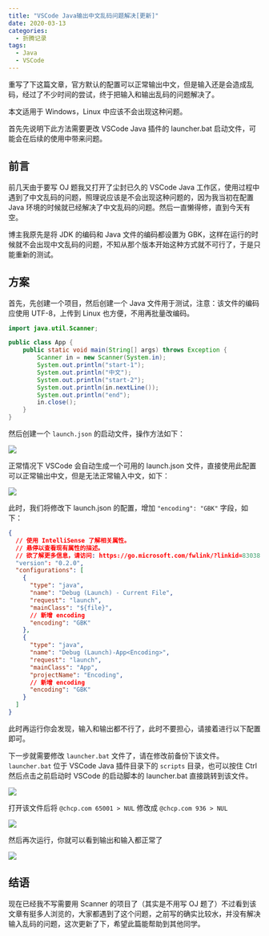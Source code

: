 ```yaml
---
title: "VSCode Java输出中文乱码问题解决[更新]"
date: 2020-03-13
categories:
  - 折腾记录
tags:
  - Java
  - VSCode
---
```


重写了下这篇文章，官方默认的配置可以正常输出中文，但是输入还是会造成乱码，经过了不少时间的尝试，终于把输入和输出乱码的问题解决了。

本文适用于 Windows，Linux 中应该不会出现这种问题。

首先先说明下此方法需要更改 VSCode Java 插件的 launcher.bat 启动文件，可能会在后续的使用中带来问题。

## 前言

前几天由于要写 OJ 题我又打开了尘封已久的 VSCode Java 工作区，使用过程中遇到了中文乱码的问题，照理说应该是不会出现这种问题的，因为我当初在配置 Java 环境的时候就已经解决了中文乱码的问题。然后一直懒得修，直到今天有空。

博主我原先是将 JDK 的编码和 Java 文件的编码都设置为 GBK，这样在运行的时候就不会出现中文乱码的问题，不知从那个版本开始这种方式就不可行了，于是只能重新的测试。

## 方案

首先，先创建一个项目，然后创建一个 Java 文件用于测试，注意：该文件的编码应使用 UTF-8，上传到 Linux 也方便，不用再批量改编码。

```java
import java.util.Scanner;

public class App {
    public static void main(String[] args) throws Exception {
        Scanner in = new Scanner(System.in);
        System.out.println("start-1");
        System.out.println("中文");
        System.out.println("start-2");
        System.out.println(in.nextLine());
        System.out.println("end");
        in.close();
    }
}
```

然后创建一个 `launch.json` 的启动文件，操作方法如下：

![](./20200313171055.png)

正常情况下 VSCode 会自动生成一个可用的 launch.json 文件，直接使用此配置可以正常输出中文，但是无法正常输入中文，如下：

![](./20200313171437.png)

此时，我们将修改下 launch.json 的配置，增加 `"encoding": "GBK"` 字段，如下：

```json
{
  // 使用 IntelliSense 了解相关属性。
  // 悬停以查看现有属性的描述。
  // 欲了解更多信息，请访问: https://go.microsoft.com/fwlink/?linkid=830387
  "version": "0.2.0",
  "configurations": [
    {
      "type": "java",
      "name": "Debug (Launch) - Current File",
      "request": "launch",
      "mainClass": "${file}",
      // 新增 encoding
      "encoding": "GBK"
    },
    {
      "type": "java",
      "name": "Debug (Launch)-App<Encoding>",
      "request": "launch",
      "mainClass": "App",
      "projectName": "Encoding",
      // 新增 encoding
      "encoding": "GBK"
    }
  ]
}
```

此时再运行你会发现，输入和输出都不行了，此时不要担心，请接着进行以下配置即可。

下一步就需要修改 `launcher.bat` 文件了，请在修改前备份下该文件。`launcher.bat` 位于 VSCode Java 插件目录下的 `scripts` 目录，也可以按住 Ctrl 然后点击之前启动时 VSCode 的启动脚本的 launcher.bat 直接跳转到该文件。

![](./20200313172256.png)

打开该文件后将 `@chcp.com 65001 > NUL` 修改成 `@chcp.com 936 > NUL`

![](./20200313172428.png)

然后再次运行，你就可以看到输出和输入都正常了

![](./20200313172509.png)

## 结语

现在已经我不写需要用 Scanner 的项目了（其实是不用写 OJ 题了）不过看到该文章有挺多人浏览的，大家都遇到了这个问题，之前写的确实比较水，并没有解决输入乱码的问题，这次更新了下，希望此篇能帮助到其他同学。
